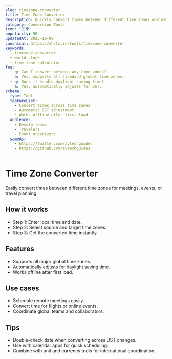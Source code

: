 ```yaml
---
slug: timezone-converter
title: Time Zone Converter
description: Quickly convert times between different time zones worldwide for scheduling and coordination.
category: Conversion Tools
icon: "🕒🌍"
popularity: 90
updatedAt: 2025-10-08
canonical: https://shrtx.in/tools/timezone-converter
keywords:
  - timezone converter
  - world clock
  - time zone calculator
faq:
  - q: Can I convert between any time zones?
    a: Yes, supports all standard global time zones.
  - q: Does it handle daylight saving time?
    a: Yes, automatically adjusts for DST.
schema:
  type: Tool
  featureList:
    - Convert times across time zones
    - Automatic DST adjustment
    - Works offline after first load
  audience:
    - Remote teams
    - Travelers
    - Event organizers
  sameAs:
    - https://twitter.com/avtechguides
    - https://github.com/avtechguides
---
```



# Time Zone Converter

Easily convert times between different time zones for meetings, events, or travel planning.

<TimezoneConverter client:only="react" />

## How it works

- Step 1: Enter local time and date.
- Step 2: Select source and target time zones.
- Step 3: Get the converted time instantly.

## Features

- Supports all major global time zones.
- Automatically adjusts for daylight saving time.
- Works offline after first load.

## Use cases

- Schedule remote meetings easily.
- Convert time for flights or online events.
- Coordinate global teams and collaborators.

## Tips

- Double-check date when converting across DST changes.
- Use with calendar apps for quick scheduling.
- Combine with unit and currency tools for international coordination.
